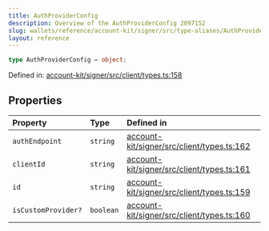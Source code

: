 ```yaml
---
title: AuthProviderConfig
description: Overview of the AuthProviderConfig 2097152
slug: wallets/reference/account-kit/signer/src/type-aliases/AuthProviderConfig
layout: reference
---
```


```ts
type AuthProviderConfig = object;
```

Defined in: [account-kit/signer/src/client/types.ts:158](https://github.com/alchemyplatform/aa-sdk/blob/923a52171f7246172caf350853843e6680197da9/account-kit/signer/src/client/types.ts#L158)

## Properties

| Property                                        | Type      | Defined in                                                                                                                                                                        |
| :---------------------------------------------- | :-------- | :-------------------------------------------------------------------------------------------------------------------------------------------------------------------------------- |
| <a id="authendpoint" /> `authEndpoint`          | `string`  | [account-kit/signer/src/client/types.ts:162](https://github.com/alchemyplatform/aa-sdk/blob/923a52171f7246172caf350853843e6680197da9/account-kit/signer/src/client/types.ts#L162) |
| <a id="clientid" /> `clientId`                  | `string`  | [account-kit/signer/src/client/types.ts:161](https://github.com/alchemyplatform/aa-sdk/blob/923a52171f7246172caf350853843e6680197da9/account-kit/signer/src/client/types.ts#L161) |
| <a id="id" /> `id`                              | `string`  | [account-kit/signer/src/client/types.ts:159](https://github.com/alchemyplatform/aa-sdk/blob/923a52171f7246172caf350853843e6680197da9/account-kit/signer/src/client/types.ts#L159) |
| <a id="iscustomprovider" /> `isCustomProvider?` | `boolean` | [account-kit/signer/src/client/types.ts:160](https://github.com/alchemyplatform/aa-sdk/blob/923a52171f7246172caf350853843e6680197da9/account-kit/signer/src/client/types.ts#L160) |
